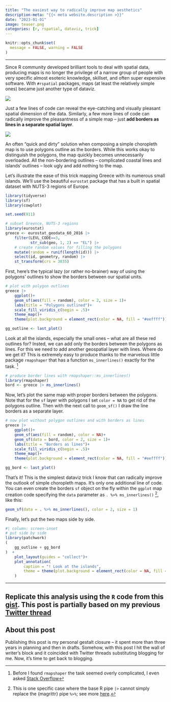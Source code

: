 ```yaml
---
title: "The easiest way to radically improve map aesthetics"
description-meta: "{{< meta website.description >}}"
date: "2023-01-01"
image: teaser.png
categories: [r, rspatial, dataviz, trick]
---
```


```r
knitr::opts_chunk$set(
  message = FALSE, warning = FALSE
)
```

***

Since R community developed brilliant tools to deal with spatial data, producing maps is no longer the privilege of a narrow group of people with very specific almost esoteric knowledge, skillset, and often super expensive software. With `#rspatial` packages, maps (at least the relatively simple ones) became just another type of dataviz. 

[![](rgg-maps.png)](https://ikashnitsky.github.io/2023/map-borders/rgg-maps.png)  

Just a few lines of code can reveal the eye-catching and visually pleasant spatial dimension of the data. Similarly, a few more lines of code can radically improve the pleasantness of a simple map -- just **add borders as lines in a separate spatial layer**. 

[![](sketch.png)](https://ikashnitsky.github.io/2023/map-borders/sketch.png){.preview-image}   
    
An often "quick and dirty" solution when composing a simple choropleth map is to use polygons outline as the borders. While this works okay to distinguish the polygons, the map quickly becomes unnecessarily overloaded. All the non-bordering outlines -- complicated coastal lines and islands' outlines -- look ugly and add nothing to the map. 

Let's illustrate the ease of this trick mapping Greece with its numerous small islands. We'll use the beautiful `eurostat` package that has a built in spatial dataset with NUTS-3 regions of Europe. 

```r
library(tidyverse)
library(sf)
library(cowplot)

set.seed(911)

# subset Greence, NUTS-3 regions
library(eurostat)
greece <- eurostat_geodata_60_2016 |> 
    filter(LEVL_CODE==3,
           str_sub(geo, 1, 2) == "EL") |> 
    # create random values for filling the polygons
    mutate(random = runif(length(id))) |> 
    select(id, geometry, random) |> 
    st_transform(crs = 3035)
```


First, here's the typical lazy (or rather no-brainer) way of using the polygons' outlines to show the borders between our spatial units.

```r
# plot with polygon outlines
greece |> 
    ggplot()+
    geom_sf(aes(fill = random), color = 2, size = 1)+
    labs(title = "Polygons outlined")+
    scale_fill_viridis_c(begin = .5)+
    theme_map()+
    theme(plot.background = element_rect(color = NA, fill = "#eeffff"))

gg_outline <- last_plot()
```

Look at all the islands, especially the small ones -- what are all these red outlines for? Insted, we can add only the borders between the polygons as lines. For this we need to add another geospatial layer with lines. Where do we get it? This is extremely easy to produce thanks to the marvelous little package `rmapshaper` that has  a function `ms_innerlines()` exactly for the task. [^1] 

```r
# produce border lines with rmapshaper::ms_innerlines()
library(rmapshaper)
bord <- greece |> ms_innerlines()
```


Now, let's plot the same map with proper borders between the polygons. Note that for the `sf` layer with polygons I set `color = NA` to get rid of the polygons outline. Then with the next call to `geom_sf()` I draw the line borders as a separate layer.

```r
# now plot without polygon outlines and with borders as lines
greece |> 
    ggplot()+
    geom_sf(aes(fill = random), color = NA)+
    geom_sf(data = bord, color = 2, size = 1)+
    labs(title = "Borders as lines")+
    scale_fill_viridis_c(begin = .5)+
    theme_map()+
    theme(plot.background = element_rect(color = NA, fill = "#eeffff"))

gg_bord <- last_plot()

```


That's it! This is the simplest dataviz trick I know that can radically improve the outlook of simple choropleth maps. It's only one additional line of code. You can even create the borders `sf` object on the fly within the `ggplot` map creation code specifying the `data` parameter as `. %>% ms_innerlines()` [^2], like this:

```r
geom_sf(data = . %>% ms_innerlines(), color = 2, size = 1)
```

Finally, let's put the two maps side by side.

```r
#| column: screen-inset
# put side by side
library(patchwork)
(
    gg_outline + gg_bord 
)  + 
    plot_layout(guides = "collect")+
    plot_annotation(
        caption = "! Look at the islands", 
        theme = theme(plot.background = element_rect(color = NA, fill = "#eeffff"))
    )
```



***

::: {.callout-tip}
# Replicate this analysis using the `R` code from this [gist][gist]. This post is partially based on my previous [Twitter thread][thread]
:::

::: {.callout-note}
# About this post
Publishing this post is my personal gestalt closure -- it spent more than three years in planning and then in drafts. Somehow, with this post I hit the wall of writer's block and it coincided with Twitter threads substituting blogging for me. Now, it's time to get back to blogging. 
:::


[^1]: Before I found `rmapshaper` the task seemed overly complicated, I even asked [Stack Overflow][so]
[^2]: This is one specific case where the base R pipe `|>` cannot simply replace the {magrittr} pipe `%>%`; see more [here][pipe].


[so]: https://stackoverflow.com/questions/47760033
[thread]: https://twitter.com/ikashnitsky/status/1247875600305598464
[gist]: https://gist.github.com/ikashnitsky/cf2c29a29d39f79bb1c857a4fefc2cd4
[pipe]: https://bsky.app/profile/ikashnitsky.phd/post/3kilahv45c52n
